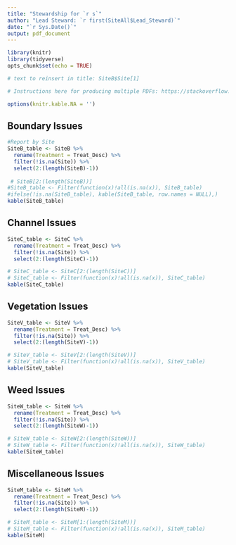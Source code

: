 ```yaml
---
title: "Stewardship for `r s`"
author: "Lead Steward: `r first(SiteAll$Lead_Steward)`"
date: "`r Sys.Date()`"
output: pdf_document
---
```


```r
library(knitr)
library(tidyverse)
opts_chunk$set(echo = TRUE)

# text to reinsert in title: SiteB$Site[1]

# Instructions here for producing multiple PDFs: https://stackoverflow.com/questions/30422008/r-knitr-pdf-is-there-a-posssibility-to-automatically-save-pdf-reports-generate

options(knitr.kable.NA = '')
```

## Boundary Issues


```r
#Report by Site
SiteB_table <- SiteB %>%
  rename(Treatment = Treat_Desc) %>%
  filter(!is.na(Site)) %>%
  select(2:(length(SiteB)-1))
  
 # SiteB[2:(length(SiteB))]
#SiteB_table <- Filter(function(x)!all(is.na(x)), SiteB_table)
#ifelse(!is.na(SiteB_table), kable(SiteB_table, row.names = NULL),)
kable(SiteB_table)
```

## Channel Issues

```r
SiteC_table <- SiteC %>%
  rename(Treatment = Treat_Desc) %>%
  filter(!is.na(Site)) %>%
  select(2:(length(SiteC)-1)) 

# SiteC_table <- SiteC[2:(length(SiteC))]
# SiteC_table <- Filter(function(x)!all(is.na(x)), SiteC_table)
kable(SiteC_table)
```

## Vegetation Issues

```r
SiteV_table <- SiteV %>%
  rename(Treatment = Treat_Desc) %>%
  filter(!is.na(Site)) %>%
  select(2:(length(SiteV)-1)) 

# SiteV_table <- SiteV[2:(length(SiteV))]
# SiteV_table <- Filter(function(x)!all(is.na(x)), SiteV_table)
kable(SiteV_table)
```

## Weed Issues

```r
SiteW_table <- SiteW %>%
  rename(Treatment = Treat_Desc) %>%
  filter(!is.na(Site)) %>%
  select(2:(length(SiteW)-1)) 

# SiteW_table <- SiteW[2:(length(SiteW))]
# SiteW_table <- Filter(function(x)!all(is.na(x)), SiteW_table)
kable(SiteW_table)
```

## Miscellaneous Issues

```r
SiteM_table <- SiteM %>%
  rename(Treatment = Treat_Desc) %>%
  filter(!is.na(Site)) %>%
  select(2:(length(SiteM)-1)) 

# SiteM_table <- SiteM[1:(length(SiteM))]
# SiteM_table <- Filter(function(x)!all(is.na(x)), SiteM_table)
kable(SiteM)
```


